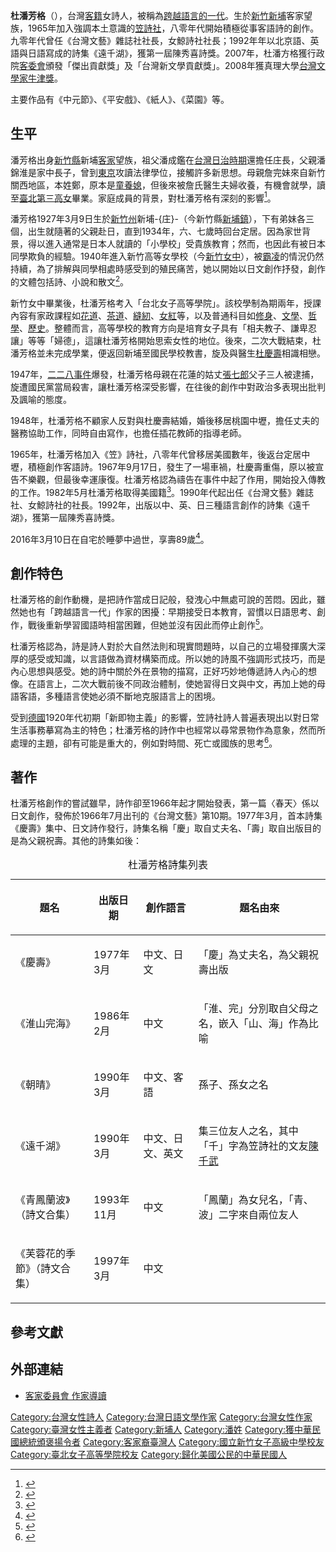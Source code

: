 
'''杜潘芳格'''（{{bd|1927年|3月9日|2016年|3月10日|杜潘芳格}}），台灣[[客家|客籍]]女詩人，被稱為[[跨越語言的一代|跨越語言的一代]]。生於[[新竹縣|新竹]][[新埔鎮|新埔]]客家望族，1965年加入強調本土意識的[[笠詩社|笠詩社]]，八零年代開始積極從事客語詩的創作。九零年代曾任《台灣文藝》雜誌社社長，女鯨詩社社長；1992年年以北京語、英語與日語寫成的詩集《遠千湖》，獲第一屆陳秀喜詩獎。2007年，杜潘方格獲行政院[[客委會|客委會]]頒發「傑出貢獻獎」及「台灣新文學貢獻獎」。2008年獲真理大學[[台灣文學家牛津獎|台灣文學家牛津獎]]。

主要作品有《中元節》、《平安戲》、《紙人》、《菜園》等。

==生平==
潘芳格出身[[新竹縣|新竹縣]]新埔[[客家|客家]]望族，祖父潘成鑑在[[台灣日治時期|台灣日治時期]]還擔任庄長，父親潘錦淮是家中長子，曾到[[東京|東京]]攻讀法律學位，接觸許多新思想。母親詹完妹來自新竹關西地區，本姓鄭，原本是[[童養媳|童養媳]]，但後來被詹氏醫生夫婦收養，有機會就學，讀至[[臺北市立中山女子高級中學|臺北第三高女]]畢業。家庭成員的背景，對杜潘芳格有深刻的影響<ref name="客委會">{{cite web| title =作家導讀：杜潘芳格| url =http://www.hakka.gov.tw/ct.asp?xItem=22030&ctNode=1777&mp=1771| publisher =中華民國客家委員會| deadurl =yes| archiveurl =https://web.archive.org/web/20160307070741/http://www.hakka.gov.tw/ct.asp?xItem=22030&ctNode=1777&mp=1771| archivedate =2016年3月7日| df =}}</ref>。

潘芳格1927年3月9日生於[[新竹州|新竹州]]新埔-{庄}-（今新竹縣[[新埔鎮|新埔鎮]]），下有弟妹各三個，出生就隨著的父親赴日，直到1934年，六、七歲時回台定居。因為家世背景，得以進入通常是日本人就讀的「小學校」受貴族教育；然而，也因此有被日本同學欺負的經驗。1940年進入新竹高等女學校（今[[新竹女中|新竹女中]]），被[[霸凌|霸凌]]的情況仍然持續，為了排解與同學相處時感受到的殖民痛苦，她以開始以日文創作抒發，創作的文體包括詩、小說和散文{{R|客委會}}<ref name="莫渝">{{cite book | title = 台灣詩人群像 | author = 莫渝 | publisher = 秀威資訊科技股份有限公司 | ISBN = 9789866909634}}</ref>{{rp|page=69}}。

新竹女中畢業後，杜潘芳格考入「台北女子高等學院」。該校學制為期兩年，授課內容有家政課程如[[花道|花道]]、[[茶道|茶道]]、[[縫紉|縫紉]]、[[女紅|女紅]]等，以及普通科目如[[修身|修身]]、[[文學|文學]]、[[哲學|哲學]]、[[歷史|歷史]]。整體而言，高等學校的教育方向是培育女子具有「相夫教子、謙卑忍讓」等等「婦德」，這讓杜潘芳格開始思索女性的地位。後來，二次大戰結束，杜潘芳格並未完成學業，便返回新埔至國民學校教書，旋及與醫生[[杜慶壽|杜慶壽]]相識相戀{{R|客委會}}。

1947年，[[二二八事件|二二八事件]]爆發，杜潘芳格母親在花蓮的姑丈[[張七郎|張七郎]]父子三人被逮捕，旋遭國民黨當局殺害，讓杜潘芳格深受影響，在往後的創作中對政治多表現出批判及諷喻的態度{{R|客委會}}。

1948年，杜潘芳格不顧家人反對與杜慶壽結婚，婚後移居桃園中壢，擔任丈夫的醫務協助工作，同時自由寫作，也擔任插花教師的指導老師{{R|客委會}}。

1965年，杜潘芳格加入《笠》詩社，八零年代曾移居美國數年，後返台定居中壢，積極創作客語詩。1967年9月17日，發生了一場車禍，杜慶壽重傷，原以被宣告不樂觀，但最後幸運康復。杜潘芳格認為禱告在事件中起了作用，開始投入傳教的工作。1982年5月杜潘芳格取得美國籍{{R|莫渝|page=69}}<ref>{{cite journal| title =痛苦的教贖——宗教與文學| url =http://twcenter.org.tw/b01/b01_7101_1.htm| author =莊紫蓉| date =1998-12| journal =台灣新文學| issue =11| deadurl =yes| archiveurl =https://archive.is/20160316105704/http://twcenter.org.tw/b01/b01_7101_1.htm| archivedate =2016-03-16}}</ref>。1990年代起出任《台灣文藝》雜誌社、女鯨詩社的社長。1992年，出版以中、英、日三種語言創作的詩集《遠千湖》，獲第一屆陳秀喜詩獎{{R|客委會}}。

2016年3月10日在自宅於睡夢中過世，享壽89歲<ref>{{cite news | title = 客籍詩人杜潘芳格 家中辭世享壽90歲 | publisher = 客家電視台 | author = 廖期錚、鍾淑惠 | url = http://web.pts.org.tw/hakka/news/detail.php?id=133216 | language = zh-tw | accessdate = 2016-03-12 | archive-date = 2020-05-25 | archive-url = https://web.archive.org/web/20200525234653/http://web.pts.org.tw/hakka/news/detail.php?id=133216 | dead-url = no }}</ref>。

==創作特色==
杜潘芳格的創作動機，是把詩作當成日記般，發洩心中無處可說的苦悶。因此，雖然她也有「跨越語言一代」作家的困擾：早期接受日本教育，習慣以日語思考、創作，戰後重新學習國語時相當困難，但她並沒有因此而停止創作<ref name="謝嘉薇">{{cite journal | title = 原鄉的召喚：杜潘芳格詩作研究 | author = 謝嘉薇 | date = 2002 | journal = 淡江大學中國文學系碩士論文}}</ref>{{rp|18-19}}。

杜潘芳格認為，詩是詩人對於大自然法則和現實問題時，以自己的立場發揮廣大深厚的感受或知識，以言語做為資材構築而成。所以她的詩風不強調形式技巧，而是內心思想與感受。她的詩中關於外在景物的描寫，正好巧妙地傳遞詩人內心的想像。在語言上，二次大戰前後不同政治體制，使她習得日文與中文，再加上她的母語客語，多種語言使她必須不斷地克服語言上的困境{{R|謝嘉薇|page=22-23}}。

受到[[德國|德國]]1920年代初期「新即物主義」的影響，笠詩社詩人普遍表現出以對日常生活事務摹寫為主的特色；杜潘芳格的詩作中也經常以尋常景物作為意象，然而所處理的主題，卻有可能是重大的，例如對時間、死亡或國族的思考<ref name="洪淑玲">{{cite book | title = 遠走到她方－台灣當代女性文學論集（下）| chapter = 杜潘芳格詩中的生活美學 | author = 洪淑苓 | editor = 陳明柔 | publisher = 女書文化 | date = 2010-05 | location = 台北市 | language = zh-tw | isbn = 9789578233775}}</ref>{{rp|211-212,231}}。

== 著作 ==
杜潘芳格創作的嘗試雖早，詩作卻至1966年起才開始發表，第一篇〈春天〉係以日文創作，發佈於1966年7月出刊的《台灣文藝》第10期。1977年3月，首本詩集《慶壽》集中、日文詩作發行{{R|莫渝|page=70}}，詩集名稱「慶」取自丈夫名、「壽」取自出版目的是為父親祝壽{{R|客委會}}。其他的詩集如後：

{| class="wikitable"
|+ 杜潘芳格詩集列表{{R|客委會}}
! 題名 !! 出版日期 !! 創作語言 !! 題名由來
|-
| 《慶壽》|| 1977年3月 || 中文、日文 || 「慶」為丈夫名，為父親祝壽出版
|-
| 《淮山完海》 || 1986年2月 || 中文 || 「淮、完」分別取自父母之名，嵌入「山、海」作為比喻
|-
| 《朝晴》 || 1990年3月 || 中文、客語 || 孫子、孫女之名
|-
| 《遠千湖》 || 1990年3月 || 中文、日文、英文 || 集三位友人之名，其中「千」字為笠詩社的文友[[陳千武|陳千武]]
|-
| 《青鳳蘭波》（詩文合集）|| 1993年11月 || 中文 || 「鳳蘭」為女兒名，「青、波」二字來自兩位友人
|-
| 《芙蓉花的季節》（詩文合集） || 1997年3月 || 中文 ||
|}

==參考文獻==
{{reflist}}

==外部連結==
*[https://web.archive.org/web/20160307070741/http://www.hakka.gov.tw/ct.asp?xItem=22030&ctNode=1777&mp=1771 客家委員會 作家導讀]

[[Category:台灣女性詩人|Category:台灣女性詩人]]
[[Category:台灣日語文學作家|Category:台灣日語文學作家]]
[[Category:台灣女性作家|Category:台灣女性作家]]
[[Category:臺灣女性主義者|Category:臺灣女性主義者]]
[[Category:新埔人|Category:新埔人]]
[[Category:潘姓|Category:潘姓]]
[[Category:獲中華民國總統頒褒揚令者|Category:獲中華民國總統頒褒揚令者]]
[[Category:客家裔臺灣人|Category:客家裔臺灣人]]
[[Category:國立新竹女子高級中學校友|Category:國立新竹女子高級中學校友]]
[[Category:臺北女子高等學院校友|Category:臺北女子高等學院校友]]
[[Category:歸化美國公民的中華民國人|Category:歸化美國公民的中華民國人]]